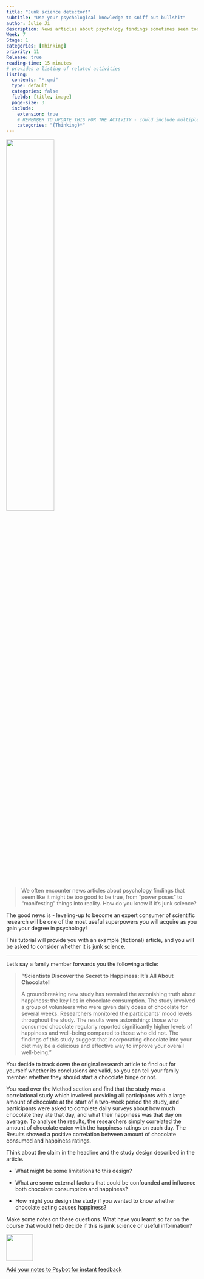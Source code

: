 ```yaml
---
title: "Junk science detector!"
subtitle: "Use your psychological knowledge to sniff out bullshit"
author: Julie Ji
description: News articles about psychology findings sometimes seem too good to be true. How do you know if it's junk science?
Week: 7
Stage: 1
categories: [Thinking]
priority: 11
Release: true
reading-time: 15 minutes
# provides a listing of related activities
listing:
  contents: "*.qmd"
  type: default
  categories: false
  fields: [title, image]
  page-size: 3
  include:
    extension: true
    # REMEMBER TO UPDATE THIS FOR THE ACTIVITY - could include multiple categories
    categories: "{Thinking}*"
---
```


![](../images/DALL·E 2024-09-11 09.32.25 - bullshit.webp){width="50%"}


> We often encounter news articles about psychology findings that seem like it might be too good to be true, from "power poses" to "manifesting" things into reality. How do you know if it’s junk science? 

The good news is - leveling-up to become an expert consumer of scientific research will be one of the most useful superpowers you will acquire as you gain your degree in psychology!

This tutorial will provide you with an example (fictional) article, and you will be asked to consider whether it is junk science.


-----------------------------



Let’s say a family member forwards you the following article: 

> **"Scientists Discover the Secret to Happiness: It's All About Chocolate!**
>
> A groundbreaking new study has revealed the astonishing truth about happiness: the key lies in chocolate consumption. The study involved a group of volunteers who were given daily doses of chocolate for several weeks. Researchers monitored the participants' mood levels throughout the study. The results were astonishing: those who consumed chocolate regularly reported significantly higher levels of happiness and well-being compared to those who did not. The findings of this study suggest that incorporating chocolate into your diet may be a delicious and effective way to improve your overall well-being."


You decide to track down the original research article to find out for yourself whether its conclusions are valid, so you can tell your family member whether they should start a chocolate binge or not.

You read over the Method section and find that the study was a correlational study which involved providing all participants with a large amount of chocolate at the start of a two-week period the study, and participants were asked to complete daily surveys about how much chocolate they ate that day, and what their happiness was that day on average. To analyse the results, the researchers simply correlated the amount of chocolate eaten with the happiness ratings on each day. The Results showed a positive correlation between amount of chocolate consumed and happiness ratings.  



::: instruction

Think about the claim in the headline and the study design described in the article.

- What might be some limitations to this design?

- What are some external factors that could be confounded and influence both chocolate consumption and happiness?

- How might you design the study if you wanted to know whether chocolate eating causes happiness?



Make some notes on these questions. What have you learnt so far on the course that would help decide if this is junk science or useful information?

![](../images/psybot.png){width="5em" .float-start .me-3}

[Add your notes to Psybot for instant feedback](https://psybot.llemma.net/add/){.submit-work .btn .btn-primary}

:::




<!--- 



# Information for giving feedback to students on the task:


## What might be some limitations to this design?

Lack of Control Group: Without a control group that does not receive chocolate, it’s difficult to determine whether the observed effects are due to chocolate consumption or some other confounding variable.
Correlation vs. Causation: The study is correlational, meaning it can only show that there is a relationship between chocolate consumption and happiness, not that one causes the other. Other factors could be influencing both variables.


## What are some external factors that could be confounded and influence both chocolate consumption and happiness?

Stress Levels: Participants might eat more chocolate when they are stressed, and stress relief could lead to higher happiness ratings.

Social Interactions: Eating chocolate might coincide with social activities (e.g., sharing chocolate with friends), which can boost happiness.

Physical Activity: Levels of physical activity can influence mood. Participants who are more active might also indulge in chocolate as a treat, leading to higher happiness ratings.

Personal Preferences: Individuals who enjoy chocolate more might naturally feel happier when they consume it, leading to a positive correlation.

Daily Events: Positive or negative events occurring on specific days can impact both chocolate consumption and happiness ratings.

Demand Characteristics: Participants might have guessed the study's hypothesis and adjust their behaviour or responses accordingly, i.e. they guessed that the study is about chocolate eating and happiness, and therefore when they ate more chocolate, they reported they were happier (because they think they “should” be happier).


## How might you design the study if you wanted to know whether chocolate eating causes happiness?

Randomly assign participants to either a chocolate consumption group or a control group, such as a fruit eating group (to control for eating sweet things), or mood diary only group (to control for the effects of reporting one’s mood as well as natural fluctuations in happiness over time). It would be even better to have more than one chocolate consumption groups, so you can vary the amount of chocolate they must consume per day to see if consuming higher amounts of chocolate leads to greater happiness than lower amounts. You will also want to ensure that the participants randomly assigned to each group are similar in background variables, such as gender, age, physical health, baseline happiness, etc. 







--> 